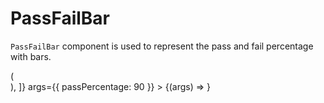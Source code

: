 
<Meta title="Lab/PassFailBar" component={PassFailBar} />

# PassFailBar

`PassFailBar` component is used to represent the pass and fail percentage with bars.

<Canvas>
  <Story
    name="Default"
    decorators={[
      (Story) => (
        <div style={{ width: "30rem", height: "7rem" }}>
          <Story />
        </div>
      ),
    ]}
    args={{ passPercentage: 90 }}
  >
    {(args) => <PassFailBar {...args} />}
  </Story>
</Canvas>

<ArgsTable of={PassFailBar} />
